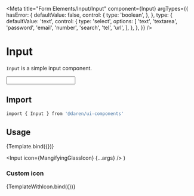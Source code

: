
<Meta
  title="Form Elements/Input/Input"
  component={Input}
  argTypes={{
    hasError: {
      defaultValue: false,
      control: {
        type: 'boolean',
      },
    },
    type: {
      defaultValue: 'text',
      control: {
        type: 'select',
        options: [
          'text',
          'textarea',
          'password',
          'email',
          'number',
          'search',
          'tel',
          'url',
        ],
      },
    },
  }}
/>


# Input

`Input` is a simple input component.

<Actions packageName="form-elements" />

<Story name="example">
  <div className="mb-8">
    <Input name="first" />
  </div>
</Story>

## Import

```bash
import { Input } from '@daren/ui-components'
```

## Usage

<Canvas>
  <Story name="usage">{Template.bind({})}</Story>
</Canvas>

<ArgsTable story="usage" />

  <Input icon={MangifyingGlassIcon} {...args} />
)

### Custom icon

<Canvas>
  <Story name="custom-icon">{TemplateWithIcon.bind({})}</Story>
</Canvas>

<ArgsTable story="custom-icon" />
